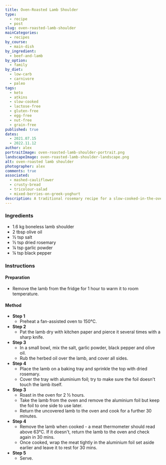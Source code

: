 ```yaml
---
title: Oven-Roasted Lamb Shoulder
type:
  - recipe
  - post
slug: oven-roasted-lamb-shoulder
mainCategories: 
  - recipes
by_course:
  - main-dish
by_ingredient:
  - beef-and-lamb
by_option:
  - family
by_diet:
  - low-carb
  - carnivore
  - paleo
tags:
  - keto
  - atkins
  - slow-cooked
  - lactose-free
  - gluten-free
  - egg-free
  - nut-free
  - grain-free
published: true
dates: 
  - 2021.07.15
  - 2022.11.12
author: alex
portraitImage: oven-roasted-lamb-shoulder-portrait.png
landscapeImage: oven-roasted-lamb-shoulder-landscape.png
alt: oven-roasted lamb shoulder
photographer: alex
comments: true
associated: 
  - mashed-cauliflower
  - crusty-bread
  - tricolour-salad
  - mixed-berries-on-greek-yoghurt
description: A traditional rosemary recipe for a slow-cooked-in-the-oven lamb shoulder. The result is tender, juicy meat that practically melts in the mouth and tastes delicious.
---
```


<Ingredients>

### Ingredients
    
  - 1.6 kg boneless lamb shoulder
  - 2 tbsp olive oil
  - ½ tsp salt
  - ½ tsp dried rosemary
  - ¼ tsp garlic powder
  - ¼ tsp black pepper


</Ingredients>

<Instructions>

### Instructions

#### Preparation

  - Remove the lamb from the fridge for 1 hour to warm it to room temperature.

#### Method

  - **Step 1**
    - Preheat a fan-assisted oven to 150°C.
  - **Step 2**
    - Pat the lamb dry with kitchen paper and pierce it several times with a sharp knife.
  - **Step 3** 
    - In a small bowl, mix the salt, garlic powder, black pepper and olive oil.
    - Rub the herbed oil over the lamb, and cover all sides.
  - **Step 4**
    - Place the lamb on a baking tray and sprinkle the top with dried rosemary.
    - Cover the tray with aluminium foil; try to make sure the foil doesn't touch the lamb itself.
  - **Step 3**
    - Roast in the oven for 2 ½ hours.
    - Take the lamb from the oven and remove the aluminium foil but keep the foil to one side to use later.
    - Return the uncovered lamb to the oven and cook for a further 30 minutes.
  - **Step 4**
    - Remove the lamb when cooked - a meat thermometer should read above 63°C. If it doesn't, return the lamb to the oven and check again in 30 mins.
    - Once cooked, wrap the meat tightly in the aluminium foil set aside earlier and leave it to rest for 30 mins.
  - **Step 5**
    - Serve.

</Instructions>

